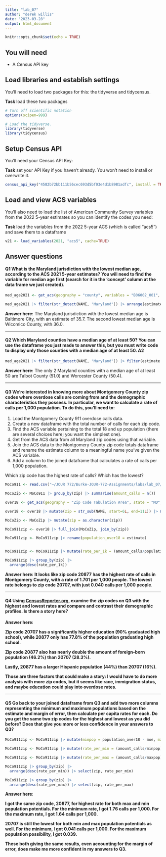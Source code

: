 ```yaml
---
title: "lab_07"
author: "derek willis"
date: "2023-03-28"
output: html_document
---
```


```r
knitr::opts_chunk$set(echo = TRUE)
```

## You will need

-   A Census API key

## Load libraries and establish settings

You'll need to load two packages for this: the tidyverse and tidycensus.

**Task** load these two packages

```r
# Turn off scientific notation
options(scipen=999)

# Load the tidyverse.
library(tidyverse)
library(tidycensus)
```

## Setup Census API

You'll need your Census API Key:

**Task** set your API Key if you haven't already. You won't need to install or overwrite it.

```r
census_api_key("4582b72bb111b56cec693d5bf03e4d1b8981adfc", install = TRUE, overwrite = TRUE)
```

## Load and view ACS variables

You'll also need to load the list of American Community Survey variables from the 2022 5-year estimates so you can identify the codes you need:

**Task** load the variables from the 2022 5-year ACS (which is called "acs5") and save them to a dataframe

```r
v21 <- load_variables(2021, "acs5", cache=TRUE)
```

## Answer questions

#### **Q1** What is the Maryland jurisdiction with the lowest median age, according to the ACS 2021 5-year estimates? You will need to find the variable for median age first (search for it in the 'concept' column at the data frame we just created).

```r
med_age2021 <- get_acs(geography = "county", variables = "B06002_001", year = 2021)

med_age2021 |> filter(str_detect(NAME, "Maryland")) |> arrange(estimate)
```

**Answer here:** The Maryland jurisdiction with the lowest median age is Baltimore City, with an estimate of 35.7. The second lowest median age is Wicomico County, with 36.0.

------------------------------------------------------------------------

#### **Q2** Which Maryland counties have a median age of at least 50? You can use the dataframe you just made to answer this, but you must write code to display only those counties with a median age of at least 50. **A2**

```r
med_age2021 |> filter(str_detect(NAME, "Maryland")) |> filter(estimate >= 50)
```

**Answer here:** The only 2 Maryland counties with a median age of at least 50 are Talbot County (51.0) and Worcester County (50.4).

------------------------------------------------------------------------

#### **Q3** We're interested in knowing more about Montgomery County zip codes where overdose calls are coming from and the demographic characteristics they possess. In particular, we want to calculate a rate of calls per 1,000 population. To do this, you'll need to:

1.  Load the Montgomery County 911 overdose calls data.
2.  Create a new dataframe with the total number of calls for each zip code.
3.  Find the ACS variable pertaining to the total 18 and up population (there are several choices here; you want the simplest one).
4.  Get from the ACS data from all Maryland zip codes using that variable.
5.  Join the ACS data to the Montgomery County zip code totals dataframe and rename the estimate column to a meaningful name you've given the ACS variable.
6.  Add a column to the joined dataframe that calculates a rate of calls per 1,000 population.

Which zip code has the highest rate of calls? Which has the lowest?

```r
MoCo911 <- read.csv("~/JOUR 772/Burke-JOUR-772-Assignments/labs/lab_07/data/montgomery_2022_overdoses.csv")

MoCoZip <- MoCo911 |> group_by(zip) |> summarise(amount_calls = n())

over18 <- get_acs(geography = "Zip Code Tabulation Area", state = "MD", variables = "B09021_001", year = 2019)

over18 <- over18 |> mutate(zip = str_sub(NAME, start=6L, end=11L)) |> mutate(zip = str_squish(str_replace_all(zip,'\\ ','')))

MoCoZip <- MoCoZip |> mutate(zip = as.character(zip))

MoCo911zip <- over18 |> full_join(MoCoZip, join_by(zip)) 

MoCo911zip <- MoCo911zip |> rename(population_over18 = estimate)


MoCo911zip <- MoCo911zip |> mutate(rate_per_1k = (amount_calls/population_over18)*1000)

MoCo911zip |> group_by(zip) |>
  arrange(desc(rate_per_1k))
```

**Answer here: It looks like zip code 20877 has the highest rate of calls in Montgomery County, with a rate of 1.701 per 1,000 people. The lowest rate belongs to zip code 20707, with just 0.040 calls per 1,000 people.**

------------------------------------------------------------------------

#### **Q4** Using [CensusReporter.org](https://censusreporter.org/), examine the zip codes on Q3 with the highest and lowest rates and compare and contrast their demographic profiles. Is there a story here?

**Answer here:**

**Zip code 20707 has a significantly higher education (90% graduated high school), while 20877 only has 77.8% of the population graduating high school.**

**Zip code 20877 also has nearly double the amount of foreign-born population (46.2%) than 20707 (28.3%).**

**Lastly, 20877 has a larger Hispanic population (44%) than 20707 (16%).**

**Those are three factors that could make a story: I would have to do more analysis with more zip codes, but it seems like race, immigration status, and maybe education could play into overdose rates.**

------------------------------------------------------------------------

#### **Q5** Go back to your joined dataframe from Q3 and add two more columns representing the minimum and maximum populations based on the estimate and margin of error, then calculate per capita rates for each. Do you get the same two zip codes for the highest and lowest as you did before? Does that give you more or less confidence in your answers to Q3?

```r
MoCo911zip <- MoCo911zip |> mutate(minpop = population_over18 - moe, maxpop = population_over18 + moe) 

MoCo911zip <- MoCo911zip |> mutate(rate_per_min = (amount_calls/minpop)*1000)

MoCo911zip <- MoCo911zip |> mutate(rate_per_max = (amount_calls/maxpop)*1000)

MoCo911zip |> group_by(zip) |>
  arrange(desc(rate_per_min)) |> select(zip, rate_per_min)

MoCo911zip |> group_by(zip) |>
  arrange(desc(rate_per_max)) |> select(zip, rate_per_max)
```

**Answer here:**

**I got the same zip code, 20877, for highest rate for both max and min population potentials. For the minimum rate, I got 1.76 calls per 1,000. For the maximum rate, I got 1.64 calls per 1,000.**

**20707 is still the lowest for both min and max population potentials as well. For the minimum, I got 0.041 calls per 1,000. For the maximum population possibility, I got 0.039.**

**These both giving the same results, even accounting for the margin of error, does make me more confident in my answers to Q3.**
